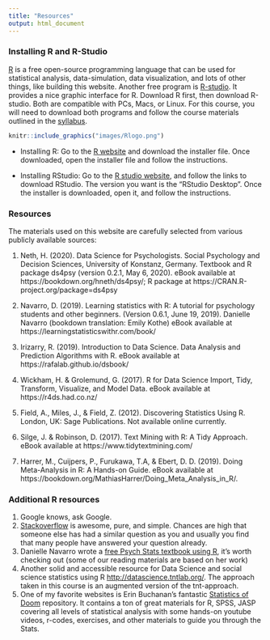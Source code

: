 ```yaml
---
title: "Resources"
output: html_document
---
```


### Installing R and R-Studio
[R](http://www.r-project.org) is a free open-source programming language that can be used for statistical analysis, data-simulation, data visualization, and lots of other things, like building this website. Another free program is [R-studio](http://www.rstudio.com). It provides a nice graphic interface for R. Download R first, then download R-studio. Both are compatible with PCs, Macs, or Linux. For this course, you will need to download both programs and follow the course materials outlined in the [syllabus](https://fuenal.github.io/dataism/Syllabus.html). 


</div>
<div class="col-sm-6">

<a href="https://www.r-project.org/">
```r
knitr::include_graphics("images/Rlogo.png")
```
</a>


- Installing R: Go to the [R website](http://www.r-project.org) and download the installer file. Once downloaded, open the installer file and follow the instructions.

- Installing RStudio: Go to the [R studio website](http://www.rstudio.com), and follow the links to download RStudio. The version you want is the “RStudio Desktop”. Once the installer is downloaded, open it, and follow the instructions.


### Resources

The materials used on this website are carefully selected from various publicly available sources:

1.	Neth, H. (2020).  Data Science for Psychologists.  Social Psychology and Decision Sciences, University of Konstanz, Germany.  Textbook and R package ds4psy (version 0.2.1, May 6, 2020).  eBook available at https://bookdown.org/hneth/ds4psy/;  R package at https://CRAN.R-project.org/package=ds4psy

2.	Navarro, D. (2019). Learning statistics with R: A tutorial for psychology students and other beginners. (Version 0.6.1, June 19, 2019). Danielle Navarro (bookdown translation: Emily Kothe) eBook available at https://learningstatisticswithr.com/book/

3.	Irizarry, R. (2019). Introduction to Data Science. Data Analysis and Prediction Algorithms with R. eBook available at https://rafalab.github.io/dsbook/

4.	Wickham, H. & Grolemund, G. (2017). R for Data Science Import, Tidy, Transform, Visualize, and Model Data. eBook available at https://r4ds.had.co.nz/ 

5.	Field, A., Miles, J., & Field, Z. (2012). Discovering Statistics Using R. London, UK: Sage Publications. Not available online currently. 

6.	Silge, J. & Robinson, D. (2017). Text Mining with R: A Tidy Approach. eBook available at https://www.tidytextmining.com/

7.	Harrer, M., Cuijpers, P., Furukawa, T.A, & Ebert, D. D. (2019). Doing Meta-Analysis in R: A Hands-on Guide. eBook available at https://bookdown.org/MathiasHarrer/Doing_Meta_Analysis_in_R/. 

### Additional R resources

1. Google knows, ask Google.
2. [Stackoverflow](https://stackoverflow.com) is awesome, pure, and simple. Chances are high that someone else has had a similar question as you and usually you find that many people have answered your question already.
3. Danielle Navarro wrote a [free Psych Stats textbook using R](https://compcogscisydney.org/learning-statistics-with-r/), it's worth checking out (some of our reading materials are based on her work)
4. Another solid and accessible resource for Data Science and social science statistics using R [http://datascience.tntlab.org/](http://datascience.tntlab.org/). The approach taken in this course is an augmented version of the tnt-approach.
5. One of my favorite websites is Erin Buchanan's fantastic [Statistics of Doom](https://statisticsofdoom.com/) repository. It contains a ton of great materials for R, SPSS, JASP covering all levels of statistical analysis with some hands-on youtube videos, r-codes, exercises, and other materials to guide you through the Stats.
